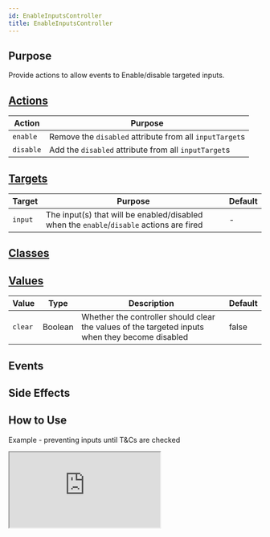 ```yaml
---
id: EnableInputsController
title: EnableInputsController
---
```




## Purpose

Provide actions to allow events to Enable/disable targeted inputs.

## [Actions](https://stimulus.hotwire.dev/reference/actions)

| Action    | Purpose                                                 |
|-----------|---------------------------------------------------------|
| `enable`  | Remove the `disabled` attribute from all `inputTarget`s |
| `disable` | Add the `disabled` attribute from all `inputTarget`s    |


## [Targets](https://stimulus.hotwire.dev/reference/targets)

| Target   | Purpose                                                                                  | Default |
|----------|------------------------------------------------------------------------------------------|---------|
| `input` | The input(s) that will be enabled/disabled when the `enable`/`disable` actions are fired | -       |

## [Classes](https://stimulus.hotwire.dev/reference/classes)
<NoClasses/>

## [Values](https://stimulus.hotwire.dev/reference/values)

| Value   | Type    | Description                                                                                     | Default |
|---------|---------|-------------------------------------------------------------------------------------------------|---------|
| `clear` | Boolean | Whether the controller should clear the values of the targeted inputs when they become disabled | false   |

## Events
<NoEvents/>

## Side Effects
<NoSideEffects/>



## How to Use

Example - preventing inputs until T&Cs are checked

<iframe
  src="https:///stimulus-library.netlify.app/controllers/enable_inputs_controller.html"
  style={{width: "100%", height: "500px", border: "0", borderRadius: "4px", overflow: "hidden"}}
  sandbox="allow-forms allow-modals allow-popups allow-presentation allow-same-origin allow-scripts"
/>


# See also

[CheckboxEnableInputsController](./checkbox_enable_inputs_controller.mdx)
[CheckboxDisableInputsController](./checkbox_disable_inputs_controller.mdx)
